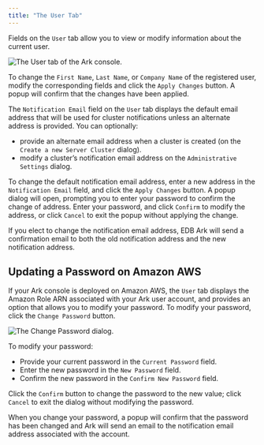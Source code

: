 ```yaml
---
title: "The User Tab"
---
```


<div id="ark_user_tab" class="registered_link"></div>

Fields on the `User` tab allow you to view or modify information about the current user.

![*The User tab of the Ark console.*](../images/ark_user_tab.png)

To change the `First Name`, `Last Name`, or `Company Name` of the registered user, modify the corresponding fields and click the `Apply Changes` button. A popup will confirm that the changes have been applied.

The `Notification Email` field on the `User` tab displays the default email address that will be used for cluster notifications unless an alternate address is provided. You can optionally:

-   provide an alternate email address when a cluster is created (on the `Create a new Server Cluster` dialog).
-   modify a cluster’s notification email address on the `Administrative Settings` dialog.

To change the default notification email address, enter a new address in the `Notification Email` field, and click the `Apply Changes` button. A popup dialog will open, prompting you to enter your password to confirm the change of address. Enter your password, and click `Confirm` to modify the address, or click `Cancel` to exit the popup without applying the change.

If you elect to change the notification email address, EDB Ark will send a confirmation email to both the old notification address and the new notification address.

## Updating a Password on Amazon AWS

If your Ark console is deployed on Amazon AWS, the `User` tab displays the Amazon Role ARN associated with your Ark user account, and provides an option that allows you to modify your password. To modify your password, click the `Change Password` button.

![*The Change Password dialog.*](../images/user_tab_change_password.png)

To modify your password:

-   Provide your current password in the `Current Password` field.
-   Enter the new password in the `New Password` field.
-   Confirm the new password in the `Confirm New Password` field.

Click the `Confirm` button to change the password to the new value; click `Cancel` to exit the dialog without modifying the password.

When you change your password, a popup will confirm that the password has been changed and Ark will send an email to the notification email address associated with the account.
